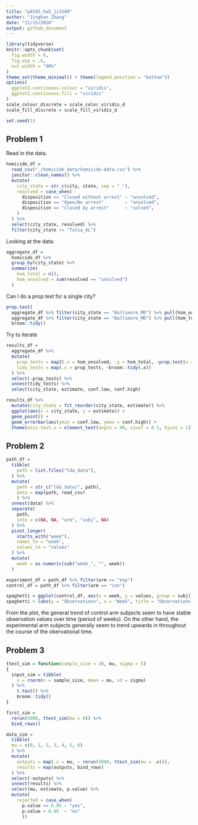```yaml
---
title: "p8105_hw5_jz3180"
author: "Jinghan Zhang"
date: "11/15/2020"
output: github_document
---
```


```r
library(tidyverse)
knitr::opts_chunk$set(
  fig.width = 6,
  fig.asp = .6,
  out.width = "90%"
)
theme_set(theme_minimal() + theme(legend.position = "bottom"))
options(
  ggplot2.continuous.colour = "viridis",
  ggplot2.continuous.fill = "viridis"
)
scale_colour_discrete = scale_color_viridis_d
scale_fill_discrete = scale_fill_viridis_d

set.seed(1)
```


## Problem 1

Read in the data.

```r
homicide_df = 
  read_csv("./homicide_data/homicide-data.csv") %>% 
  janitor::clean_names() %>% 
  mutate(
    city_state = str_c(city, state, sep = "_"),
    resolved = case_when(
      disposition == "Closed without arrest" ~ "unsolved",
      disposition == "Open/No arrest"        ~ "unsolved",
      disposition == "Closed by arrest"      ~ "solved",
    )
  ) %>% 
  select(city_state, resolved) %>% 
  filter(city_state != "Tulsa_AL")
```

Looking at the data:

```r
aggregate_df = 
  homicide_df %>% 
  group_by(city_state) %>% 
  summarize(
    hom_total = n(),
    hom_unsolved = sum(resolved == "unsolved")
  )
```

Can I do a prop test for a single city?

```r
prop.test(
  aggregate_df %>% filter(city_state == "Baltimore_MD") %>% pull(hom_unsolved), 
  aggregate_df %>% filter(city_state == "Baltimore_MD") %>% pull(hom_total)) %>% 
  broom::tidy()
```

Try to iterate

```r
results_df = 
  aggregate_df %>% 
  mutate(
    prop_tests = map2(.x = hom_unsolved, .y = hom_total, ~prop.test(x = .x, n = .y)),
    tidy_tests = map(.x = prop_tests, ~broom::tidy(.x))
  ) %>% 
  select(-prop_tests) %>% 
  unnest(tidy_tests) %>% 
  select(city_state, estimate, conf.low, conf.high)
```


```r
results_df %>% 
  mutate(city_state = fct_reorder(city_state, estimate)) %>% 
  ggplot(aes(x = city_state, y = estimate)) +
  geom_point() + 
  geom_errorbar(aes(ymin = conf.low, ymax = conf.high)) + 
  theme(axis.text.x = element_text(angle = 90, vjust = 0.5, hjust = 1))
```


## Problem 2

```r
path_df = 
  tibble(
    path = list.files("lda_data"),
  ) %>% 
  mutate(
    path = str_c("lda_data/", path),
    data = map(path, read_csv)
    ) %>% 
  unnest(data) %>% 
  separate(
    path,
    into = c(NA, NA, "arm", "subj", NA)
  ) %>%
  pivot_longer(
    starts_with("week"),
    names_to = "week",
    values_to = "values"
  ) %>%
  mutate(
    week = as.numeric(sub("week_", "", week))
  )

experiment_df = path_df %>% filter(arm == "exp")
control_df = path_df %>% filter(arm == "con")

spaghetti = ggplot(control_df, aes(x = week, y = values, group = subj)) + geom_line() + geom_line(data = experiment_df, color = "red")
spaghetti + labs(y = "Observations", x = "Week", title = "Observations on each Subject Over Time")
```

From the plot, the general trend of control arm subjects seem to have stable observation values over time (period of weeks). On the other hand, the experimental arm subjects generally seem to trend upwards in throughout the course of the obervational time.

## Problem 3

```r

ttest_sim = function(sample_size = 30, mu, sigma = 5)
{
  input_sim = tibble(
    x = rnorm(n = sample_size, mean = mu, sd = sigma)
  ) %>%
    t.test() %>%
    broom::tidy()
}

first_sim = 
  rerun(5000, ttest_sim(mu = 0)) %>% 
  bind_rows()

data_sim = 
  tibble(
  mu = c(0, 1, 2, 3, 4, 5, 6)
  ) %>% 
  mutate(
    outputs = map(.x = mu, ~ rerun(5000, ttest_sim(mu = .x))),
    results = map(outputs, bind_rows)
  ) %>% 
  select(-outputs) %>%
  unnest(results) %>% 
  select(mu, estimate, p.value) %>% 
  mutate(
    rejected = case_when(
      p.value <= 0.05 ~ "yes",
      p.value > 0.05  ~ "no"
      ))
```

